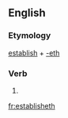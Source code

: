 ==English==

===Etymology===
[[establish]] + [[-eth]]

===Verb===
{{infl|en|verb form}}

# {{archaic third-person singular of|establish}}

[[fr:establisheth]]